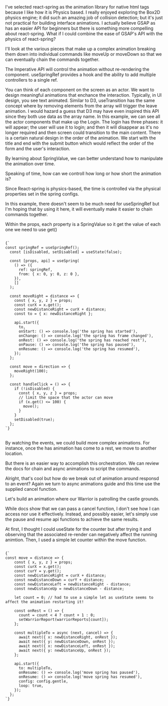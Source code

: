 
<Meta title="menu/organisms/animation/actors" />

<Headline text="Scripting Animation with react-spring" />

<Paragraph>
I've selected <Link url="https://www.react-spring.dev/">react-spring</Link> as the animation library for native html tags because I like how it is Physics based. I really enjoyed exploring the Box2D physics engine; it did such an amazing job of collision detection; but it's just not practical for building interface animations.
</Paragraph>

<Paragraph>
I actually believe <Link url="https://greensock.com/gsap/">GSAP</Link> as has an easier API for beginners but there is something more compelling about react-spring.
</Paragraph>

<Paragraph>
What if I could combine the ease of GSAP's API with the physics of react-spring?
</Paragraph>

<Paragraph>I'll look at the various pieces that make up a complex animation breaking them down into individual commands like moveUp or moveDown so that we can eventually chain the commands together.</Paragraph>

<SubHeadline text="Simple Animation with useSpringRef and a command" />

<Paragraph>The <Link url="https://www.react-spring.dev/docs/concepts/imperative-api">Imperative API</Link> will control the animation without re-rendering the component. useSpringRef provides a hook and the ability to add multiple controllers to a single ref.
</Paragraph>

<Paragraph>
  You can think of each component on the screen as an actor. We want to design meaningful animations that enchance the interaction. Typically, in UI design, you see text animated.
</Paragraph>

<Paragraph>
  Similar to D3, useTransition has the same concept where by removing elements from the array will trigger the leave animation. I would hazard a guess that D3 may have even inspired this API since they both use data as the array name.  
</Paragraph>

<SubHeadline text="Animating Components" />

<Paragraph>
  In this example, we can see all the actor components that make up the <Link url='/?path=/story/menu-organisms-login--login'>Login</Link>. The login has three phases: it will appear; the user will use it to login; and then it will disappear as it's no longer required and then screen could transition to the main content. 
</Paragraph>
  
<Paragraph>
  There is a certain natural design in the order of the animation. We start with the title and end with the submit button which would reflect the order of the form and the user's interaction.
</Paragraph>

<AnimateActorUseTransitions />

<SubHeadline text="SpringValue" />

<Paragraph>By learning about <Link url="https://www.react-spring.dev/docs/advanced/spring-value">SpringValue</Link>, we can better understand how to manipulate the animation over time.</Paragraph>

<Paragraph>Speaking of time, how can we controll how long or how short the animation is?</Paragraph>

<Paragraph>Since React-spring is physics-based, the time is controlled via the physical properties set in the <Link url="https://react-spring.dev/docs/advanced/config">spring configs.</Link></Paragraph>

<AnimateActorUseSpringRef />

<Paragraph>In this example, there doesn't seem to be much need for useSpringRef but I'm hoping that by using it here, it will eventually make it easier to chain commands together.</Paragraph>

<Paragraph>Within the props, each property is a SpringValue so it get the value of each one we need to use get()</Paragraph>

<pre>
<code className="language-javascript">
{`
const springRef = useSpringRef();
  const [isDisabled, setDisabled] = useState(false);

  const [props, api] = useSpring(
    () => ({
      ref: springRef,
      from: { x: 0, y: 0, z: 0 },
    }),
    []
  );

  const moveRight = distance => {
    const { x, y, z } = props;
    const curX = x.get();
    const newDistanceRight = curX + distance;
    const to = { x: newDistanceRight };

    api.start({
      to,
      onStart: () => console.log('the spring has started'),
      onChange: () => console.log('the spring has frame changed'),
      onRest: () => console.log('the spring has reached rest'),
      onPause: () => console.log('the spring has paused'),
      onResume: () => console.log('the spring has resumed'),
    });
  };

  const move = direction => {
    moveRight(100);
  };

  const handleClick = () => {
    if (!isDisabled) {
      const { x, y, z } = props;
      // limit the space that the actor can move
      if (x.get() <= 100) {
        move();
      }
    }
    setDisabled(true);
  };
`}
</code>
</pre>


<SubHeadline text="Events" />

<Paragraph>By watching the <Link url="https://www.react-spring.dev/docs/advanced/events">events</Link>, we could build more complex animations. For instance, once the has animation has come to a rest, we move to another location.</Paragraph>

<SubHeadline text="useChain" />

<Paragraph>But there is an easier way to accomplish this orchestration. We can review the docs for <Link url="https://react-spring.dev/docs/components/use-chain">chain</Link> and <Link url="https://react-spring.dev/docs/advanced/async-animations">async animations</Link> to script the commands.</Paragraph>

<AnimateActorUseChain />

<Paragraph>Alright, that's cool but how do we break out of animation around responsd to an event? Again we turn to <Link url="https://react-spring.dev/docs/advanced/async-animations">async animations</Link> guide and this time use the supplied cancel function.</Paragraph>

<Paragraph>Let's build an animation where our Warrior is patrolling the castle grounds.</Paragraph>

<Paragraph>While docs show that we can pass a cancel function, I don't see how I can access nor use it effectively. Instead, and possibly easier, let's simply use the pause and resume api functions to achieve the same results.</Paragraph>

<AnimateActorPatrol />

<Paragraph>At first, I thought I could useState for the counter but after trying it and observing that the associated re-render can negatively affect the running animtion. Then, I used a simple let counter within the move function.</Paragraph>

<pre>
<code className="language-javascript">
{`
const move = distance => {
    const { x, y, z } = props;
    const curX = x.get();
    const curY = y.get();
    const newDistanceRight = curX + distance;
    const newDistanceDown = curY + distance;
    const newDistanceLeft = newDistanceRight - distance;
    const newDistanceUp = newDistanceDown - distance;

    let count = 0; // had to use a simple let as useState seems to affect the animation restarting it!

    const onRest = () => {
      count = count < 4 ? count + 1 : 0;
      setWarriorReport(warriorReports[count]);
    };

    const multipleTo = async (next, cancel) => {
      await next({ x: newDistanceRight, onRest });
      await next({ y: newDistanceDown, onRest });
      await next({ x: newDistanceLeft, onRest });
      await next({ y: newDistanceUp, onRest });
    };

    api.start({
      to: multipleTo,
      onResume: () => console.log('move spring has paused'),
      onResume: () => console.log('move spring has resumed'),
      config: config.gentle,
      loop: true,
    });
  };
`}
</code>
</pre>